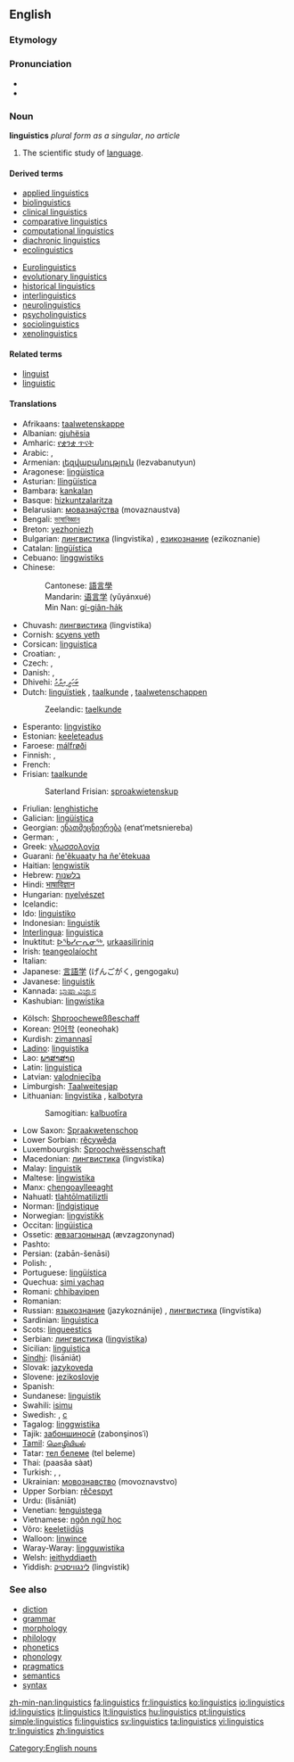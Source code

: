 ==English==

===Etymology===
{{suffix|linguist|ics|lang=en}}

===Pronunciation===
* {{IPA|lɪŋˈɡwɪstɪks}}
* {{SAMPA|/lIN"gwIstIks/}}

===Noun===
{{wikipedia}}
'''linguistics''' ''plural form as a singular'', ''no article''

# The scientific study of [[language]].

====Derived terms====
{{top2}}
* [[applied linguistics]]
* [[biolinguistics]]
* [[clinical linguistics]]
* [[comparative linguistics]]
* [[computational linguistics]]
* [[diachronic linguistics]]
* [[ecolinguistics]]
{{mid2}}
* [[Eurolinguistics]]
* [[evolutionary linguistics]]
* [[historical linguistics]]
* [[interlinguistics]]
* [[neurolinguistics]]
* [[psycholinguistics]]
* [[sociolinguistics]]
* [[xenolinguistics]]
{{bottom}}

====Related terms====
* [[linguist]]
* [[linguistic]]

====Translations====
{{trans-top|scientific study of language}}
* Afrikaans: [[taalwetenskappe]]
* Albanian: [[gjuhësia]]
* Amharic: [[የቋንቋ ጥናት]]
* Arabic: {{t-|ar|لسانيات|sc=Arab}}, {{t-|ar|علم اللغة|sc=Arab}}
* Armenian: [[լեզվաբանություն]] (lezvabanutyun)
* Aragonese: [[lingüistica]] {{f}}
* Asturian: [[llingüística]] {{f}}
* Bambara: [[kankalan]]
* Basque: [[hizkuntzalaritza]]
* Belarusian: [[мовазнаўства]] (movaznaustva) {{f}}
* Bengali: [[ভাষাবিজ্ঞান]]
* Breton: [[yezhoniezh]]
* Bulgarian: [[лингвистика]] (lingvistika) {{f}}, [[езикознание]] (ezikoznanie) {{n}}
* Catalan: [[lingüística]] {{f}}
* Cebuano: [[linggwistiks]]
* Chinese:
*: Cantonese: [[語言學]]
*: Mandarin: [[语言学]] (yǔyánxué)
*: Min Nan: [[gí-giân-ha̍k]]
* Chuvash: [[лингвистика]] (lingvistika)
* Cornish: [[scyens yeth]]
* Corsican: [[linguistica]] {{f}}
* Croatian: {{t+|hr|lingvistika|f}}, {{t-|hr|jezikoslovlje|n}}
* Czech: {{t-|cs|jazykověda|f}}, {{t-|cs|lingvistika|f}}
* Danish: {{t-|da|lingvistik|c}}, {{t|da|sprogforskning|c}}
* Dhivehi: [[ބަހަވީ އިލްމު]]
* Dutch: [[linguïstiek]] {{f}}, [[taalkunde]] {{f}}, [[taalwetenschappen]] {{f|p}}
*:Zeelandic: [[taelkunde]] {{f}}
* Esperanto: [[lingvistiko]]
* Estonian: [[keeleteadus]]
* Faroese: [[málfrøði]]
* Finnish: {{t+|fi|kielitiede}}, {{t+|fi|lingvistiikka}}
* French: {{t+|fr|linguistique|f}}
* Frisian: [[taalkunde]] {{f}}
*: Saterland Frisian: [[sproakwietenskup]] {{f}}
* Friulian: [[lenghistiche]] {{f}}
* Galician: [[lingüística]] {{f}}
* Georgian: [[ენათმეცნიერება]] (enat‘metsniereba)
* German: {{t+|de|Linguistik|f}}, {{t+|de|Sprachwissenschaft|f}}
* Greek: [[γλωσσολογία]] {{f}}
* Guarani: [[ñe'ẽkuaaty ha ñe'ẽtekuaa]]
* Haitian: [[lengwistik]]
* Hebrew: [[בלשנות]]
* Hindi: [[भाषाविज्ञान]]
* Hungarian: [[nyelvészet]]
* Icelandic: {{t-|is|málvísindi|n|p}}
* Ido: [[linguistiko]]
* Indonesian: [[linguistik]]
* [[Interlingua]]: [[linguistica]]
* Inuktitut: [[ᐅᖄᓯᓕᕆᓂᖅ]], [[urkaasiliriniq]]
* Irish: [[teangeolaíocht]]
* Italian: {{t+|it|linguistica|f}}
* Japanese: [[言語学]] (げんごがく, gengogaku)
* Javanese: [[linguistik]]
* Kannada: [[ಭಾಷಾ ವಿಜ್ಞಾನ]]
* Kashubian: [[lingwistika]] {{f}}
{{trans-mid}}
* Kölsch: [[Shproocheweßßeschaff]] {{f}}
* Korean: [[언어학]] (eoneohak)
* Kurdish: [[zimannasî]]
* [[Ladino]]: [[linguistika]] {{f}}
* Lao: [[ພາສາສາດ]]
* Latin: [[linguistica]] {{f}}
* Latvian: [[valodniecība]]
* Limburgish: [[Taalweitesjap]] {{f}}
* Lithuanian: [[lingvistika]] {{f}}, [[kalbotyra]] {{f}}
*: Samogitian: [[kalbuotīra]] {{f}}
* Low Saxon: [[Spraakwetenschop]] {{f}}
* Lower Sorbian: [[rěcywěda]] {{f}}
* Luxembourgish: [[Sproochwëssenschaft]] {{f}}
* Macedonian: [[лингвистика]] (lingvistika) {{f}}
* Malay: [[linguistik]]
* Maltese: [[lingwistika]] {{f}}
* Manx: [[çhengoaylleeaght]]
* Nahuatl: [[tlahtōlmatiliztli]]
* Norman: [[lîndgistique]]
* Norwegian: [[lingvistikk]]
* Occitan: [[lingüistica]] {{f}}
* Ossetic: [[æвзагзонынад]] (ævzagzonynad)
* Pashto: {{PSchar|[[ژبپوهنه]]}}
* Persian: {{fa-Arab|[[زبان‌شناسی]]}} (zabān-šenāsi)
* Polish: {{t+|pl|lingwistyka|f}}, {{t+|pl|językoznawstwo|n}}
* Portuguese: [[lingüística]] {{f}}
* Quechua: [[simi yachaq]]
* Romani: [[chhibavipen]]
* Romanian: {{t-|ro|lingvistică|f}}
* Russian: [[языкознание]] (jazykoznánije) {{n}}, [[лингвистика]] (lingvístika) {{f}}
* Sardinian: [[linguìstica]] {{f}}
* Scots: [[lingueestics]]
* Serbian: [[лингвистика]] ([[lingvistika]]) {{f}}
* Sicilian: [[linguìstica]] {{f}}
* [[Sindhi]]: {{SDchar|[[لسانيات]]}} (lisāniāt)
* Slovak: [[jazykoveda]] {{f}}
* Slovene: [[jezikoslovje]] {{n}}
* Spanish: {{t+|es|lingüística|f}}
* Sundanese: [[linguistik]]
* Swahili: [[isimu]]
* Swedish: {{t+|sv|lingvistik|c}}, [[språkvetenskap|c]]
* Tagalog: [[linggwistika]]
* Tajik: [[забоншиносӣ]] (zabonşinosˈi)
* [[Tamil]]: [[மொழியியல்]]
* Tatar: [[тел белеме]] (tel beleme)
* Thai: {{Thai|[[ภาษาศาสตร์]]}} (paasăa sàat)
* Turkish: {{t+|tr|dil bilimi}}, {{t+|tr|dilbilim}}, {{t-|tr|lisâniyat}}
* Ukrainian: [[мовознавство]] (movoznavstvo) {{n}}
* Upper Sorbian: [[rěčespyt]] {{m}}
* Urdu: {{ur-Arab|[[لسانيات]]}} (lisāniāt)
* Venetian: [[łenguìstega]] {{f}}
* Vietnamese: [[ngôn ngữ học]]
* Võro: [[keeletiidüs]]
* Walloon: [[linwince]]
* Waray-Waray: [[lingguwistika]]
* Welsh: [[ieithyddiaeth]]
* Yiddish: [[לינגוויסטיק]] (lingvistik) {{f}}
{{trans-bottom}}

===See also===
* [[diction]]
* [[grammar]]
* [[morphology]]
* [[philology]]
* [[phonetics]]
* [[phonology]]
* [[pragmatics]]
* [[semantics]]
* [[syntax]]

[[Category:English nouns]]
[[Category:Linguistics| ]]

[[zh-min-nan:linguistics]]
[[fa:linguistics]]
[[fr:linguistics]]
[[ko:linguistics]]
[[io:linguistics]]
[[id:linguistics]]
[[it:linguistics]]
[[lt:linguistics]]
[[hu:linguistics]]
[[pt:linguistics]]
[[simple:linguistics]]
[[fi:linguistics]]
[[sv:linguistics]]
[[ta:linguistics]]
[[vi:linguistics]]
[[tr:linguistics]]
[[zh:linguistics]]